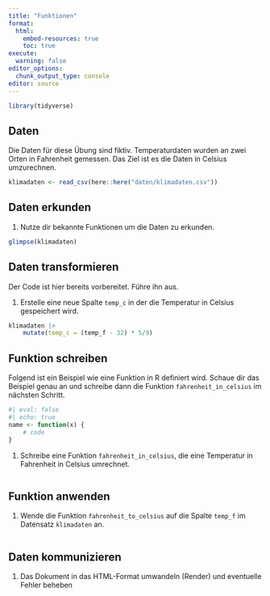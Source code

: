 ```yaml
---
title: "Funktionen"
format:
  html:
    embed-resources: true
    toc: true
execute:
  warning: false
editor_options: 
  chunk_output_type: console
editor: source
---
```


```r
library(tidyverse)
```

## Daten 

Die Daten für diese Übung sind fiktiv. Temperaturdaten wurden an zwei Orten in Fahrenheit gemessen. Das Ziel ist es die Daten in Celsius umzurechnen.

```r
klimadaten <- read_csv(here::here("daten/klimadaten.csv"))
```

## Daten erkunden

1. Nutze dir bekannte Funktionen um die Daten zu erkunden.

```r
glimpse(klimadaten)
```

## Daten transformieren

Der Code ist hier bereits vorbereitet. Führe ihn aus.

1. Erstelle eine neue Spalte `temp_c` in der die Temperatur in Celsius gespeichert wird.

```r
klimadaten |> 
    mutate(temp_c = (temp_f - 32) * 5/9)
```

## Funktion schreiben

Folgend ist ein Beispiel wie eine Funktion in R definiert wird. Schaue dir das Beispiel genau an und schreibe dann die Funktion `fahrenheit_in_celsius` im nächsten Schritt.

```r
#| eval: false
#| echo: true
name <- function(x) {
    # code
}
```

1. Schreibe eine Funktion `fahrenheit_in_celsius`, die eine Temperatur in Fahrenheit in Celsius umrechnet.

```r

```

## Funktion anwenden

1. Wende die Funktion `fahrenheit_to_celsius` auf die Spalte `temp_f` im Datensatz `klimadaten` an.

```r

```

## Daten kommunizieren

1. Das Dokument in das HTML-Format umwandeln (Render) und eventuelle Fehler beheben

